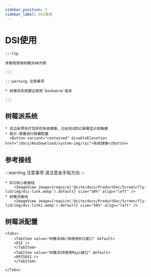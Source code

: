 ```yaml
---
sidebar_position: 3
sidebar_label: DSI使用
---
```







# DSI使用

    :::tip

    本教程使用树莓派4B为例

    :::

    :::warning 注意事项

    * 树莓派系统建议使用`bookworm`版本

    :::

## 树莓派系统
    * 这边有预先打包好的系统镜像，已经测试DSI屏幕显示和触摸
    * 提示:需要进行屏幕配置
      <Button variant="contained" disableElevation href="/docs/ResDownload/system-img/rpi">系统镜像</Button>

## 参考接线

:::warning 注意事项
请注意金手指方向
:::


    * DSI核心板接线
        <ImageView image={require('@site/docs/ProductDoc/Screen/fly-lcd/img/dsi-link.webp').default} size="50%" align="left" />
    * 树莓派接线
        <ImageView image={require('@site/docs/ProductDoc/Screen/fly-lcd/img/dsi-link1.webp').default} size="50%" align="left" />

## 树莓派配置

    <Tabs>
        <TabItem value="树莓派4B/3B使用DSI接口" default>
        <DSI />
        </TabItem>
        <TabItem value="树莓派5B使用Mipi接口" default>
        <RPI5DSI />
        </TabItem>

    </Tabs>